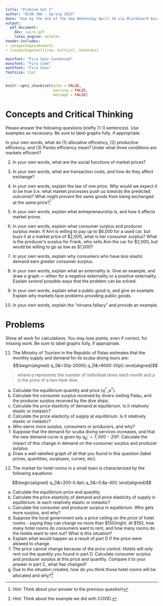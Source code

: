 ```yaml
---
title: "Problem Set 5"
author: "ECON 306 — Spring 2023"
date: "Due by the end of the day Wednesday April 26 via Blackboard Assignments"
output:
  pdf_document:
    dev: cairo_pdf
    latex_engine: xelatex
header-includes:
- \usepackage{amsmath}
- \usepackage{multirow, multicol, booktabs}

mainfont: "Fira Sans Condensed"
monofont: "Fira Code"
mathfont: "Fira Sans"
fontsize: 11pt
---
```


```r
knitr::opts_chunk$set(echo = FALSE,
                      warning = FALSE,
                      message = FALSE)
```

# Concepts and Critical Thinking

Please answer the following questions briefly (1-3 sentences). Use examples as necessary. Be sure to label graphs fully, if appropriate.

In your own words, what do (1) allocative efficiency, (2) productive efficiency, and (3) Pareto efficiency mean? Under what three conditions are markets efficient?


\vspace{2in}

2. In your own words, what are the social functions of market prices?

\clearpage

3. In your own words, what are transaction costs, and how do they affect exchange?

\vspace{3in}

4. In your own words, explain the law of one price. *Why* would we expect it to be true (i.e. what market processes push us towards the predicted outcome)? What might *prevent* the same goods from being exchanged at the same price?^[Hint: Think about your answer to the previous question!]


\clearpage 

5. In your own words, explain what entrepreneurship is, and how it affects market prices.

\vspace{3in}

6. In your own words, explain what consumer surplus and producer surplus mean. If Ann is willing to pay up to \$6,000 for a used car, but buys it at a market price of \$2,000, what is her consumer surplus? What is the producer's surplus for Frank, who sells Ann the car for \$2,000, but would be willing to go as low as \$1,000?

\clearpage

7. In your own words, explain why consumers who have *less* elastic demand earn *greater* consumer surplus.

\vspace{3in}

8. In your own words, explain what an externality is. Give an example, and draw a graph — either for a negative externality or a positive externality. Explain *several* possible ways that the problem can be solved.

\clearpage

9. In your own words, explain what a public good is, and give an example. Explain why markets face problems providing public goods.

\vspace{3in}

10. In your own words, explain the “nirvana fallacy” and provide an example.

\clearpage

# Problems

Show all work for calculations. You may lose points, even if correct, for missing work. Be sure to label graphs fully, if appropriate.

11. The Ministry of Tourism in the Republic of Palau estimates that the monthly supply and demand for its scuba diving tours are: 
$$\begin{aligned}
	q_S&=30p-2000\\
	q_D&=6000-20p\\	
	\end{aligned}$$

> where $q$ represents the number of individual dives each month and $p$ is the price of a two-tank dive.

a. Calculate the equilibrium quantity and price ($q^*,p^*)$.
b. Calculate the consumer surplus received by divers visiting Palau, and the producer surplus received by the dive ships.
c. Calculate the price elasticity of demand at equilibrium. Is it relatively elastic or inelastic?
d. Calculate the price elasticity of supply at equilibrium. Is it relatively elastic or inelastic?
e. Who earns more surplus, consumers or producers, and why?
f. Suppose that the demand for scuba diving services increases, and that the new demand curve is given by $q_D'=7,000-20P$. Calculate the impact of this change in demand on the consumer surplus and producer surplus.
g. Draw a well-labelled graph of all that you found in this question (label prices, quantities, surpluses, curves, etc).

\clearpage 

12. The market for hotel rooms in a small town is characterized by the following equations:

$$\begin{aligned}
q_D&=200-0.4p\\
q_S&=0.8p-40\\ \end{aligned}$$

a. Calculate the equilibrium price and quantity.
b. Calculate the price elasticity of demand and price elasticity of supply in equilibrium. Is each relatively elastic or inelastic?
c. Calculate the consumer and producer surplus in equilibrium. Who gets more surplus, and why?
d. Suppose the local government sets a price ceiling on the price of hotel rooms - saying they can charge no more than \$150/night. At \$150, how many hotel rooms do consumers want to rent, and how many rooms do the hotels want to rent out? What is this situation?
e. Explain what would happen as a result of part D if the price were allowed to change.
f. The price cannot change because of the price control. Hotels will only rent out the quantity you found in part D. Calculate consumer surplus and producer surplus at this price and quantity. Compare it to your answer in part C, what has changed?
g. Due to the situation created, how do you think those hotel rooms will be allocated and why?^[Hint: Think about the example we did with COVID.]